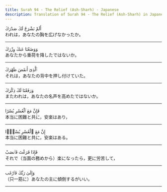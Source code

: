 ```yaml
---
title: Surah 94 - The Relief (Ash-Sharh) - Japanese
description: Translation of Surah 94 - The Relief (Ash-Sharh) in Japanese
---
```





<Aside type="quran" title="1">
أَلَمْ نَشْرَحْ لَكَ صَدْرَكَ
</Aside>

<Aside type="reference" title="1">
われは，あなたの胸を広げなかったか。
</Aside>

---

<Aside type="quran" title="2">
وَوَضَعْنَا عَنكَ وِزْرَكَ
</Aside>

<Aside type="reference" title="2">
あなたから重荷を降したではないか。
</Aside>

---

<Aside type="quran" title="3">
ٱلَّذِىٓ أَنقَضَ ظَهْرَكَ
</Aside>

<Aside type="reference" title="3">
それは，あなたの背中を押し付けていた。
</Aside>

---

<Aside type="quran" title="4">
وَرَفَعْنَا لَكَ ذِكْرَكَ
</Aside>

<Aside type="reference" title="4">
またわれは，あなたの名声を高めたではないか。
</Aside>

---

<Aside type="quran" title="5">
فَإِنَّ مَعَ ٱلْعُسْرِ يُسْرًا
</Aside>

<Aside type="reference" title="5">
本当に困難と共に，安楽はあり，
</Aside>

---

<Aside type="quran" title="6">
إِنَّ مَعَ ٱلْعُسْرِ يُسْرًۭا
</Aside>

<Aside type="reference" title="6">
本当に困難と共に，安楽はある。
</Aside>

---

<Aside type="quran" title="7">
فَإِذَا فَرَغْتَ فَٱنصَبْ
</Aside>

<Aside type="reference" title="7">
それで（当面の務めから）楽になったら，更に労苦して，
</Aside>

---

<Aside type="quran" title="8">
وَإِلَىٰ رَبِّكَ فَٱرْغَب
</Aside>

<Aside type="reference" title="8">
（只一筋に）あなたの主に傾倒するがいい。
</Aside>

---
